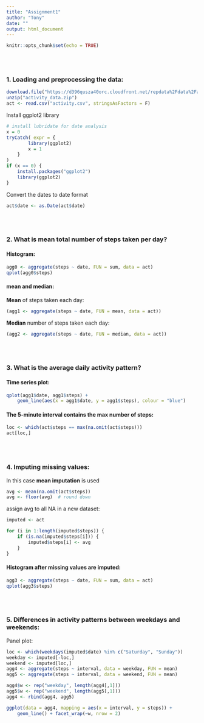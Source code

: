 ```yaml
---
title: "Assignment1"
author: "Tony"
date: ""
output: html_document
---
```


```r
knitr::opts_chunk$set(echo = TRUE)
```

<br><br>

### 1. Loading and preprocessing the data:
```r
download.file("https://d396qusza40orc.cloudfront.net/repdata%2Fdata%2Factivity.zip", "activity_data.zip")
unzip("activity_data.zip")
act <- read.csv("activity.csv", stringsAsFactors = F)
```

Install ggplot2 library
```r
# install lubridate for date analysis
x = 0
tryCatch( expr = {
        library(ggplot2)
        x = 1
    }
)
if (x == 0) {
    install.packages("ggplot2")
    library(ggplot2)
}
```

Convert the dates to date format
```r
act$date <- as.Date(act$date)
```

<br><br>

### 2. What is mean total number of steps taken per day?

#### Histogram:
```r
agg0 <- aggregate(steps ~ date, FUN = sum, data = act)
qplot(agg0$steps)
```

#### mean and median:

**Mean** of steps taken each day:
```r
(agg1 <- aggregate(steps ~ date, FUN = mean, data = act))
```

**Median** number of steps taken each day:
```r
(agg2 <- aggregate(steps ~ date, FUN = median, data = act))
```

<br><br>

### 3. What is the average daily activity pattern?

#### Time series plot:
```r
qplot(agg1$date, agg1$steps) +
    geom_line(aes(x = agg1$date, y = agg1$steps), colour = "blue")
```

#### The 5-minute interval contains the max number of steps:
```r
loc <- which(act$steps == max(na.omit(act$steps)))
act[loc,]
```

<br><br>

### 4. Imputing missing values:

In this case **mean imputation** is used
```r
avg <- mean(na.omit(act$steps))
avg <- floor(avg)  # round down
```

assign avg to all NA in a new dataset:
```r
imputed <- act

for (i in 1:length(imputed$steps)) {
    if (is.na(imputed$steps[i])) {
        imputed$steps[i] <- avg
    }
}
```

#### Histogram after missing values are imputed:
```r
agg3 <- aggregate(steps ~ date, FUN = sum, data = act)
qplot(agg3$steps)
```

<br><br>

### 5. Differences in activity patterns between weekdays and weekends:

Panel plot:
```r
loc <- which(weekdays(imputed$date) %in% c("Saturday", "Sunday"))
weekday <- imputed[-loc,]
weekend <- imputed[loc,]
agg4 <- aggregate(steps ~ interval, data = weekday, FUN = mean)
agg5 <- aggregate(steps ~ interval, data = weekend, FUN = mean)

agg4$w <- rep("weekday", length(agg4[,1]))
agg5$w <- rep("weekend", length(agg5[,1]))
agg4 <- rbind(agg4, agg5)

ggplot(data = agg4, mapping = aes(x = interval, y = steps)) +
    geom_line() + facet_wrap(~w, nrow = 2)
```
